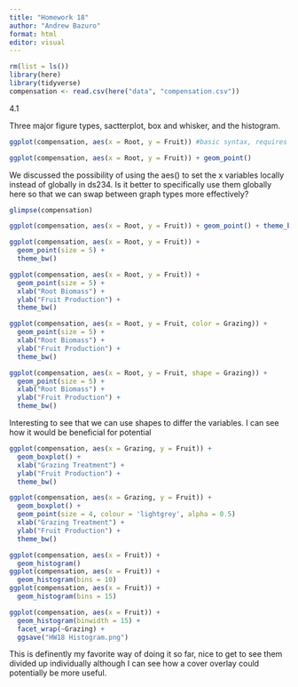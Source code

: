 ```yaml
---
title: "Homework 18"
author: "Andrew Bazuro"
format: html
editor: visual
---
```


```r
rm(list = ls())
library(here)
library(tidyverse)
compensation <- read.csv(here("data", "compensation.csv"))
```

4.1

Three major figure types, sactterplot, box and whisker, and the histogram.

```r
ggplot(compensation, aes(x = Root, y = Fruit)) #basic syntax, requires an additional geom to actually make plot. (I would probably use a scatterplot here as both variables are numerical.)
```

```r
ggplot(compensation, aes(x = Root, y = Fruit)) + geom_point()
```

We discussed the possibility of using the aes() to set the x variables locally instead of globally in ds234. Is it better to specifically use them globally here so that we can swap between graph types more effectively?

```r
glimpse(compensation)

ggplot(compensation, aes(x = Root, y = Fruit)) + geom_point() + theme_bw() #I believe that there was a theme (something _viridis_d) which was useful for those who were colorblind which we used in ds234 as well. Is it better to use the colorblind theme here? or is it ok to use the bw theme.
```

```r
ggplot(compensation, aes(x = Root, y = Fruit)) + 
  geom_point(size = 5) + 
  theme_bw()

ggplot(compensation, aes(x = Root, y = Fruit)) + 
  geom_point(size = 5) + 
  xlab("Root Biomass") +
  ylab("Fruit Production") +
  theme_bw()
```

```r
ggplot(compensation, aes(x = Root, y = Fruit, color = Grazing)) + 
  geom_point(size = 5) + 
  xlab("Root Biomass") +
  ylab("Fruit Production") +
  theme_bw()
```

```r
ggplot(compensation, aes(x = Root, y = Fruit, shape = Grazing)) + 
  geom_point(size = 5) + 
  xlab("Root Biomass") +
  ylab("Fruit Production") +
  theme_bw()
```

Interesting to see that we can use shapes to differ the variables. I can see how it would be beneficial for potential

```r
ggplot(compensation, aes(x = Grazing, y = Fruit)) +
  geom_boxplot() +
  xlab("Grazing Treatment") +
  ylab("Fruit Production") +
  theme_bw()
```

```r
ggplot(compensation, aes(x = Grazing, y = Fruit)) +
  geom_boxplot() +
  geom_point(size = 4, colour = 'lightgrey', alpha = 0.5)
  xlab("Grazing Treatment") +
  ylab("Fruit Production") +
  theme_bw()
```

```r
ggplot(compensation, aes(x = Fruit)) +
  geom_histogram()
ggplot(compensation, aes(x = Fruit)) +
  geom_histogram(bins = 10)
ggplot(compensation, aes(x = Fruit)) +
  geom_histogram(bins = 15)
```

```r
ggplot(compensation, aes(x = Fruit)) +
  geom_histogram(binwidth = 15) +
  facet_wrap(~Grazing) +
  ggsave("HW18 Histogram.png")
```

This is definently my favorite way of doing it so far, nice to get to see them divided up individually although I can see how a cover overlay could potentially be more useful.
